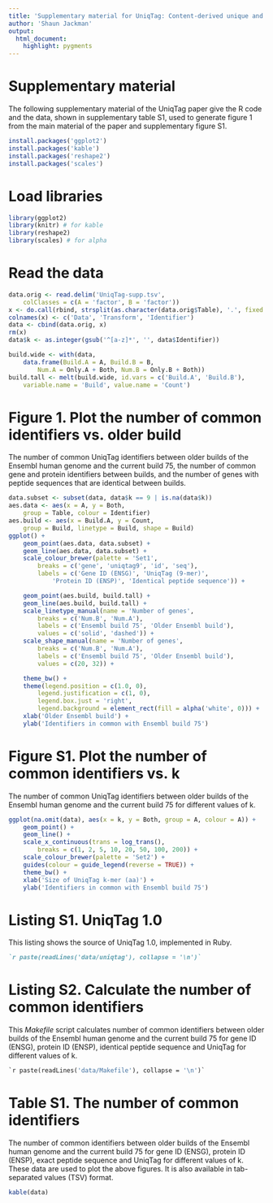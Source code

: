 ```yaml
---
title: 'Supplementary material for UniqTag: Content-derived unique and stable identifiers for gene annotation'
author: 'Shaun Jackman'
output:
  html_document:
    highlight: pygments
---
```


# Supplementary material

The following supplementary material of the UniqTag paper give the R code and the data, shown in supplementary table S1, used to generate figure 1 from the main material of the paper and supplementary figure S1.

```r
install.packages('ggplot2')
install.packages('kable')
install.packages('reshape2')
install.packages('scales')
```

# Load libraries
```r
library(ggplot2)
library(knitr) # for kable
library(reshape2)
library(scales) # for alpha
```

# Read the data
```r
data.orig <- read.delim('UniqTag-supp.tsv',
	colClasses = c(A = 'factor', B = 'factor'))
x <- do.call(rbind, strsplit(as.character(data.orig$Table), '.', fixed = TRUE))
colnames(x) <- c('Data', 'Transform', 'Identifier')
data <- cbind(data.orig, x)
rm(x)
data$k <- as.integer(gsub('^[a-z]*', '', data$Identifier))

build.wide <- with(data,
	data.frame(Build.A = A, Build.B = B,
		Num.A = Only.A + Both, Num.B = Only.B + Both))
build.tall <- melt(build.wide, id.vars = c('Build.A', 'Build.B'),
	variable.name = 'Build', value.name = 'Count')
```

# Figure 1. Plot the number of common identifiers vs. older build
The number of common UniqTag identifiers between older builds of the Ensembl human genome and the current build 75, the number of common gene and protein identifiers between builds, and the number of genes with peptide sequences that are identical between builds.
```r
data.subset <- subset(data, data$k == 9 | is.na(data$k))
aes.data <- aes(x = A, y = Both,
	group = Table, colour = Identifier)
aes.build <- aes(x = Build.A, y = Count,
	group = Build, linetype = Build, shape = Build)
ggplot() +
	geom_point(aes.data, data.subset) +
	geom_line(aes.data, data.subset) +
	scale_colour_brewer(palette = 'Set1',
		breaks = c('gene', 'uniqtag9', 'id', 'seq'),
		labels = c('Gene ID (ENSG)', 'UniqTag (9-mer)',
			'Protein ID (ENSP)', 'Identical peptide sequence')) +

	geom_point(aes.build, build.tall) +
	geom_line(aes.build, build.tall) +
	scale_linetype_manual(name = 'Number of genes',
		breaks = c('Num.B', 'Num.A'),
		labels = c('Ensembl build 75', 'Older Ensembl build'),
		values = c('solid', 'dashed')) +
	scale_shape_manual(name = 'Number of genes',
		breaks = c('Num.B', 'Num.A'),
		labels = c('Ensembl build 75', 'Older Ensembl build'),
		values = c(20, 32)) +

	theme_bw() +
	theme(legend.position = c(1.0, 0),
		legend.justification = c(1, 0),
		legend.box.just = 'right',
		legend.background = element_rect(fill = alpha('white', 0))) +
	xlab('Older Ensembl build') +
	ylab('Identifiers in common with Ensembl build 75')
```

# Figure S1. Plot the number of common identifiers vs. k
The number of common UniqTag identifiers between older builds of the Ensembl human genome and the current build 75 for different values of k.
```r
ggplot(na.omit(data), aes(x = k, y = Both, group = A, colour = A)) +
	geom_point() +
	geom_line() +
	scale_x_continuous(trans = log_trans(),
		breaks = c(1, 2, 5, 10, 20, 50, 100, 200)) +
	scale_colour_brewer(palette = 'Set2') +
	guides(colour = guide_legend(reverse = TRUE)) +
	theme_bw() +
	xlab('Size of UniqTag k-mer (aa)') +
	ylab('Identifiers in common with Ensembl build 75')
```

# Listing S1. UniqTag 1.0
This listing shows the source of UniqTag 1.0, implemented in Ruby.
```ruby
`r paste(readLines('data/uniqtag'), collapse = '\n')`
```

# Listing S2. Calculate the number of common identifiers
This *Makefile* script calculates number of common identifiers between older builds of the Ensembl human genome and the current build 75 for gene ID (ENSG), protein ID (ENSP), identical peptide sequence and UniqTag for different values of k.
```makefile
`r paste(readLines('data/Makefile'), collapse = '\n')`
```

# Table S1. The number of common identifiers
The number of common identifiers between older builds of the Ensembl human genome and the current build 75 for gene ID (ENSG), protein ID (ENSP), exact peptide sequence and UniqTag for different values of k. These data are used to plot the above figures. It is also available in tab-separated values (TSV) format.
```r
kable(data)
```
